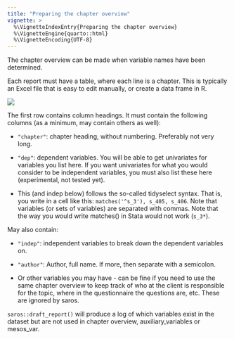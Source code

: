 ```yaml
---
title: "Preparing the chapter overview"
vignette: >
  %\VignetteIndexEntry{Preparing the chapter overview}
  %\VignetteEngine{quarto::html}
  %\VignetteEncoding{UTF-8}
---
```


The chapter overview can be made when variable names have been determined.

Each report must have a table, where each line is a chapter. This is typically an Excel file that is easy to edit manually, or create a data frame in R. 

![](screenshot_chapter_overview.png)

The first row contains column headings. It must contain the following columns (as a minimum, may contain others as well):

-   `"chapter"`: chapter heading, without numbering. Preferably not very long.

-   `"dep"`: dependent variables. You will be able to get univariates for variables you list here. If you want univariates for what you would consider to be independent variables, you must also list these here (experimental, not tested yet).

 -  This (and indep below) follows the so-called tidyselect syntax. That is, you write in a cell like this: `matches('^s_3'), s_405, s_406`. Note that variables (or sets of variables) are separated with commas. Note that the way you would write matches() in Stata would not work (`s_3*`).

May also contain:

-   `"indep"`: independent variables to break down the dependent variables on.

-   `"author"`: Author, full name. If more, then separate with a semicolon.

-   Or other variables you may have - can be fine if you need to use the same chapter overview to keep track of who at the client is responsible for the topic, where in the questionnaire the questions are, etc. These are ignored by saros.


`saros::draft_report()` will produce a log of which variables exist in the dataset but are not used in chapter overview, auxiliary_variables or mesos_var.
